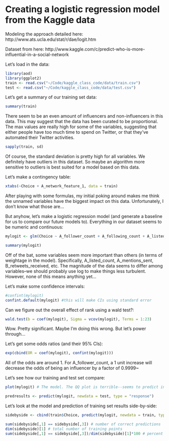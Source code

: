 Creating a logistic regression model from the Kaggle data
========================================================

Modeling the approach detailed here: http://www.ats.ucla.edu/stat/r/dae/logit.htm

Dataset from here: http://www.kaggle.com/c/predict-who-is-more-influential-in-a-social-network



Let's load in the data:

```r
library(aod)
library(ggplot2)
train <- read.csv("~/Code/kaggle_class_code/data/train.csv")
test <- read.csv("~/Code/kaggle_class_code/data/test.csv")
```

Let's get a summary of our training set data:

```r
summary(train)
```

There seem to be an even amount of influencers and non-influencers in this data. This may suggest that the data has been curated to be proportional. The max values are really high for some of the variables, suggesting that either people have too much time to spend on Twitter, or that they've automated their Twitter activities.

```r
sapply(train, sd)
```

Of course, the standard deviation is pretty high for all variables. We definitely have outliers in this dataset. So maybe an algorithm more sensitive to outliers is best suited for a model based on this data.

Let's make a contingency table:

```r
xtabs(~Choice + A_network_feature_1, data = train)
```

After playing with some formulas, my initial poking around makes me think the unnamed variables have the biggest impact on this data. Unfortunately, I don't know what those are...

But anyhow, let's make a logistic regression model (and generate a baseline for us to compare our future models to). Everything in our dataset seems to be numeric and continuous:

```r
mylogit <- glm(Choice ~ A_follower_count + A_following_count + A_listed_count + A_mentions_received + A_retweets_received + A_mentions_sent + A_retweets_sent + A_posts + A_network_feature_1 + A_network_feature_2 + A_network_feature_3 + B_follower_count + B_following_count + B_listed_count + B_mentions_received + B_retweets_received + B_mentions_sent + B_retweets_sent + B_posts + B_network_feature_1 + B_network_feature_2 + B_network_feature_3, data = train, family = "binomial")

summary(mylogit)

```

Off of the bat, some variables seem more important than others (in terms of weightage in the model). Specifically, A_listed_count, A_mentions_sent, B_retweets_received, etc. The magnitude of the data seems to differ among variables--we should probably use log to make things less turbulent. However, none of this means anything yet...

Let's make some confidence intervals:
```r
#confint(mylogit)
confint.default(mylogit) #this will make CIs using standard error
```

Can we figure out the overall effect of rank using a wald test?:

```r
wald.test(b = coef(mylogit), Sigma = vcov(mylogit), Terms = 1:23)
```

Wow. Pretty significant. Maybe I'm doing this wrong. But let's power through...

Let's get some odds ratios (and their 95% CIs):
```r
exp(cbind(OR = coef(mylogit), confint(mylogit)))
```

All of the odds are around 1. For A_follower_count, a 1 unit increase will decrease the odds of being an influencer by a factor of 0.9999~

Let's see how our training and test set compare:
```r
plot(mylogit) # The model. The QQ plot is terrible--seems to predict influencers aren't as effective when they actually are and are effctive when they actually aren't

predresults <- predict(mylogit, newdata = test, type = "response")
```


Let's look at the model and prediction of training set results side-by-side:

```r

sidebyside <- cbind(train$Choice, predict(mylogit, newdata = train, type = "response"), round(predict(mylogit, newdata = train, type = "response")))

sum(sidebyside[,1] == sidebyside[,3]) # number of correct predictions
dim(sidebyside)[1] # total number of training points
sum(sidebyside[,1] == sidebyside[,3])/dim(sidebyside)[1]*100 # percent correctly classified
```

